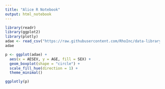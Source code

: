 ```yaml
---
title: "Alice R Notebook"
output: html_notebook
---
```



```r

library(readr)
library(ggplot2)
library(plotly)
adae <- read_csv("https://raw.githubusercontent.com/RhoInc/data-library/master/data/clinical-trials/adam/adae.csv")
adae

```


```r
p <- ggplot(adae) +
  aes(x = AESEV, y = AGE, fill = SEX) +
  geom_boxplot(shape = "circle") +
  scale_fill_hue(direction = 1) +
  theme_minimal()
```



```r
ggplotly(p)

```


